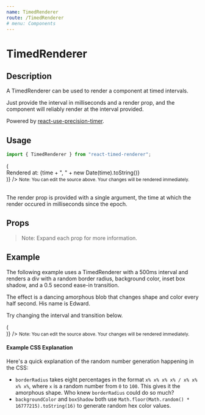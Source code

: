 ```yaml
---
name: TimedRenderer
route: /TimedRenderer
# menu: Components
---
```



<h1>TimedRenderer</h1>

## Description

A TimedRenderer can be used to render a component at timed intervals.

Just provide the interval in milliseconds and a render prop, and the component will reliably render at the interval provided.

Powered by [react-use-precision-timer](https://justinmahar.github.io/react-use-precision-timer/).

## Usage

```jsx
import { TimedRenderer } from "react-timed-renderer";
```

<Playground>
  <TimedRenderer
    interval={1000}
    render={(time) => (
      <div>Rendered at: {time + ", " + new Date(time).toString()}</div>
    )}
  />
</Playground>
<small>
  Note: You can edit the source above. Your changes will be rendered
  immediately.
</small>
<br />
<br />

The render prop is provided with a single argument, the time at which the render occured in milliseconds since the epoch.

## Props

<Props of={TimedRenderer} />

> Note: Expand each prop for more information.

## Example

The following example uses a TimedRenderer with a 500ms interval and renders a div with a random border radius, background color, inset box shadow, and a 0.5 second ease-in transition.

The effect is a dancing amorphous blob that changes shape and color every half second. His name is Edward.

Try changing the interval and transition below.

<Playground>
  <TimedRenderer
    interval={500}
    render={(time) => (
      <div
        style={{
          width: `140px`,
          height: `100px`,
          transition: `all 0.5s ease-in`,
          borderRadius: `${Math.floor(Math.random() * 101)}% ${Math.floor(
            Math.random() * 101
          )}% ${Math.floor(Math.random() * 101)}% ${Math.floor(
            Math.random() * 101
          )}% / ${Math.floor(Math.random() * 101)}% ${Math.floor(
            Math.random() * 101
          )}% ${Math.floor(Math.random() * 101)}% ${Math.floor(
            Math.random() * 101
          )}%`,
          backgroundColor: `#${Math.floor(Math.random() * 16777215).toString(
            16
          )}`,
          boxShadow: `inset 0 0 0 5px #${Math.floor(
            Math.random() * 16777215
          ).toString(16)}`,
        }}
      />
    )}
  />
</Playground>
<small>
  Note: You can edit the source above. Your changes will be rendered
  immediately.
</small>

#### Example CSS Explanation

Here's a quick explanation of the random number generation happening in the CSS:

- `borderRadius` takes eight percentages in the format `x% x% x% x% / x% x% x% x%`, where `x` is a random number from `0` to `100`. This gives it the amorphous shape. Who knew `borderRadius` could do so much?
- `backgroundColor` and `boxShadow` both use `Math.floor(Math.random() * 16777215).toString(16)` to generate random hex color values.
